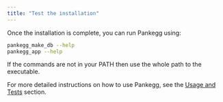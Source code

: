 ```yaml
---
title: "Test the installation"
---
```



Once the installation is complete, you can run Pankegg using:

```bash
pankegg_make_db --help
pankegg_app --help
```

If the commands are not in your PATH then use the whole path to the executable.

For more detailed instructions on how to use Pankegg, see the [Usage and Tests](#usage-and-tests) section.
